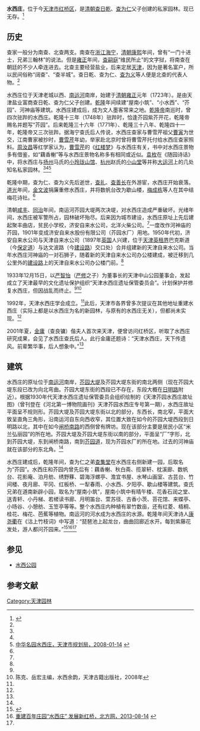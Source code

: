 '''水西庄'''，位于今[[天津市|天津市]][[红桥区|红桥区]]，是[[清朝|清朝]][[查日乾|查日乾]]、[[查为仁|查为仁]]父子创建的私家园林。现已无存。<ref name=sina>{{Cite web |url=http://tj.sina.com.cn/travel/destination/2013-02-21/100314739.html |title=水西庄留下的石狮子，新浪，2013-02-21 |accessdate=2015-03-06 |archive-date=2015-04-02 |archive-url=https://web.archive.org/web/20150402122134/http://tj.sina.com.cn/travel/destination/2013-02-21/100314739.html |dead-url=no }}</ref>

==历史==
查家一般分为南查、北查两支。南查在[[浙江|浙江]][[海宁|海宁]]，[[清朝|清朝]][[康熙|康熙]]年间，曾有“一门十进士，兄弟三翰林”的说法。但是[[雍正|雍正]]年间，[[查嗣庭|查嗣庭]]“维民所止”的文字狱，将南查在朝廷的不少人牵连进去。北查主要经营盐业，后来定居[[天津|天津]]，因为是著名富户，所以民间俗称“阔查”、“查半城”。查日乾、查为仁、[[查为义|查为义]]等人便是北查的代表人物。<ref name=jinyong/>

水西庄位于天津老城以西、[[南运河|南运河]]南岸，始建于[[清朝|清朝]][[雍正|雍正]]元年（1723年）。是由天津盐业富商查日乾、查为仁父子创建。[[乾隆|乾隆]]年间续建“屋南小筑”、“小水西”、“芥园”、河神庙等建筑。水西庄建成后，成为文人墨客常来之地。[[乾隆帝|乾隆帝]]南巡时，曾四次驻跸的水西庄。乾隆十三年（1748年）驻跸时，恰逢芥园紫芥开花，乾隆帝赐名并题写“芥园”。后来乾隆三十六年（1771年）、乾隆三十八年、乾隆四十一年，乾隆帝又三次驻跸。据海宁查氏后人传说，水西庄查家与曹雪芹祖父[[曹寅|曹寅]]为世交，江南曹家被抄时，[[曹雪芹|曹雪芹]]年幼，举家赴北京时曾将曹雪芹托付给水西庄查家照料。[[周汝昌|周汝昌]]等红学家认为，[[曹雪芹|曹雪芹]]的《[[红楼梦|红楼梦]]》与水西庄有关，书中对水西庄景物多有借鉴，如“藕香榭”等与水西庄景物名称多有相同或近似。[[袁枚|袁枚]]在《随园诗话》中，将水西庄与[[扬州|扬州]]马氏的[[小玲珑山馆|小玲珑山馆]]、[[杭州|杭州]]赵氏的[[小山堂|小山堂]]等并称[[大运河|大运河]]上的几处知名私家园林。<ref name=sina/><ref name=jinyong/><ref name=tjsghj>[http://www.cityplan.gov.cn/cityplan/news.aspx?id=267 中华名园水西庄，天津市规划局，2008-01-14] {{Wayback|url=http://www.cityplan.gov.cn/cityplan/news.aspx?id=267 |date=20150404013047 }}</ref>

乾隆中期，查为仁、查为义先后逝世，[[查礼|查礼]]、[[查善长|查善长]]在外游宦，水西庄开始衰落。[[道光|道光]]年间，[[金文波|金文波]]捐廉重修水西庄，并将数帆台改为歇山楼，[[梅成栋|梅成栋]]等人在其中结梅花诗社。<ref name=tjsghj/>

清朝[[咸丰|咸丰]]、[[同治|同治]]年间，南运河芥园大堤两次决堤，对水西庄造成严重破坏。光绪年间，水西庄被军警所占，园林破坏殆尽。后来因为城市建设，水西庄原址上先后建起聚丰曲店，贫民小学校，济安自来水公司，北洋火柴公司。<ref name=tjsghj/>一度改作河神庙的芥园，1901年变成济安自来水股份有限公司（芥园水厂）用地。1950年代初，济安自来水公司与天津自来水公司（1897年[[英国|英国]]人兴建，位于[[天津英租界|天津英租界]]巴克斯道（今[[保定道|保定道]]）与达文波路（今[[建设路_(天津)|建设路]]）交口处）合并组建新的天津自来水公司。当年水西庄河神庙的一对石狮子，随着新的天津自来水公司办公楼建成，被迁移到几公里外的[[建设路_(天津)|建设路]]上的天津自来水公司办公楼门前。<ref name=sina/>

1933年12月15日，以[[严智怡|严智怡]]（[[严修|严修]]之子）为董事长的天津中山公园董事会，发起成立了天津最早的文化遗址保护组织“天津水西庄遗址保管委员会”。计划保护并修复水西庄，但因战乱而终止。<ref name=sina/><ref name=sxyy>陈克、岳宏主编，水西余韵，天津古籍出版社，2008年</ref>

1992年，天津水西庄学会成立。<ref name=sina/>此后，天津市各界曾多次提议在其他地址重建水西庄（实际上都是以水西庄为名的新园林，与原有的水西庄无关），但都尚未实现。<ref name=bfw/>

2001年夏，[[金庸|金庸]]（查良镛）偕夫人首次来天津，便曾访问红桥区，听取了水西庄研究成果，会见了水西庄查氏后人。此行金庸还题诗：“天津水西庄，天下传遗风。前辈繁华事，后人想象中。”<ref name=jinyong/>

==建筑==
水西庄的原址位于[[南运河|南运河]]南岸，[[芥园大堤|芥园大堤]]及芥园大堤东街的南北两侧（现在芥园大堤东段已改为向北弯曲。芥园大堤东街的西段已不存在，东段大概在[[日明路|日明路]]附近）。根据1930年代天津水西庄遗址保管委员会组织绘制的《天津芥园水西庄故址图》（曾刊登在《河北第一博物院画刊》天津芥园水西庄专号第一期），水西庄故址平面呈不规则形。芥园大堤及芥园大堤东街以北的部分，东西长，南北窄，平面大致呈直角三角形，沿南运河自东向西收窄，其位置大致在如今的芥园大堤西段到日明路以北，其中在如今[[闸桥南路|闸桥南路]]的西侧曾有牌坊。现在该部分主要是居民小区“米兰弘丽园”的所在地。芥园大堤及芥园大堤东街以南的部分，平面呈“厂”字形，北到芥园大堤，东到闸桥南路，南到[[芥园道|芥园道]]，现为芥园水厂的所在地。过去的河神庙就在该部分的东北角。<ref name=sxyy/>

水西庄建成后，乾隆年间，查为仁之弟[[查集堂|查集堂]]在水西庄右侧新建一园，后取名为“芥园”。水西庄和芥园内曾先后有：藕香榭、秋白斋、揽翠轩、枕溪廊、数帆台、花影庵、泊月舫、绣野簃、碧海浮螺亭、澹宜书屋、水琴山画室、古芸台、竹间楼、夜月廊、平冈、红板桥、一犁春雨、小水西、夕阳亭、歇山楼等建筑。查氏兄弟在道南新辟小园，取名为“屋南小筑”，屋南小筑中有晴午楼、花香石润之堂、送青轩、小丹梯、若槎读书廊、月明笛台、萱苏径、古香小茨、苔花馆、来蝶亭、小旸谷、小憩舫、玉笠亭等等。整个水西庄内种植有翠竹数亩，还有红菱、梧桐、桂花、梅花、芭蕉等植物。南运河的河水成为水西庄的水源。乾隆年间天津诗人[[康尧衢|康尧衢]]在《沽上竹枝词》中写道：“琵琶池上起龙台，曲曲回廊近水开。每到紫藤花发处，游人都问芥园来。”<ref name=jinyong>{{Cite web |url=http://news.163.com/09/0321/08/54TQFL7U000120GR.html |title=金庸与天津水西庄，网易，2009-03-21 |access-date=2015-03-06 |archive-url=https://web.archive.org/web/20150402144408/http://news.163.com/09/0321/08/54TQFL7U000120GR.html |archive-date=2015-04-02 |dead-url=yes }}</ref><ref name=bfw>[http://house.enorth.com.cn/system/2013/08/14/011225414.shtml 重建百年庄园“水西庄” 发展新红桥，北方网，2013-08-14] {{Wayback|url=http://house.enorth.com.cn/system/2013/08/14/011225414.shtml |date=20150402123844 }}</ref><ref name=tjsghj/>

== 参见 ==
*[[水西公园|水西公园]]

==参考文献==
{{reflist}}

[[Category:天津园林|Category:天津园林]]
